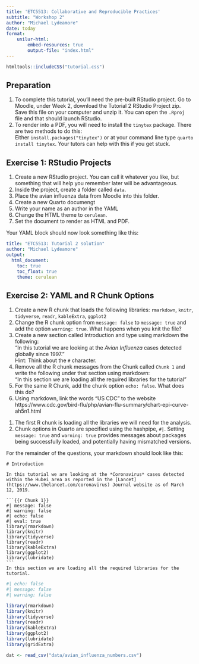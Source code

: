 ```yaml
---
title: 'ETC5513: Collaborative and Reproducible Practices'
subtitle: "Workshop 2"
author: "Michael Lydeamore"
date: today
format:
    unilur-html: 
        embed-resources: true
        output-file: "index.html"
---
```


```r
htmltools::includeCSS("tutorial.css")
```

::: {.callout-note collapse="true"}
## Preparation

1.  To complete this tutorial, you'll need the pre-built RStudio project. Go to Moodle, under Week 2, download the Tutorial 2 RStudio Project zip.\
    Save this file on your computer and unzip it. You can open the `.Rproj` file and that should launch RStudio.
2.  To render into a PDF, you will need to install the `tinytex` package. There are two methods to do this:\
    Either `install.packages("tinytex")` or at your command line type `quarto install tinytex`. Your tutors can help with this if you get stuck.
:::

## Exercise 1: RStudio Projects

1. Create a new RStudio project. You can call it whatever you like, but something that will help you remember later will be advantageous.
2. Inside the project, create a folder called `data`. 
3. Place the avian influenza data from Moodle into this folder.
4. Create a new Quarto documengt
5. Write your name as an author in the YAML
6. Change the HTML theme to `cerulean`.
7. Set the document to render as HTML and PDF.


::: unilur-solution
Your YAML block should now look something like this:

``` yaml
title: "ETC5513: Tutorial 2 solution"
author: "Michael Lydeamore"
output:
  html_document:
    toc: true
    toc_float: true
    theme: cerulean
```
:::

## Exercise 2: YAML and R Chunk Options

1. Create a new R chunk that loads the following libraries: `rmarkdown`, `knitr`, `tidyverse`, `readr`, `kableExtra`, `ggplot2`
2.  Change the R chunk option from `message: false` to `message: true` and add the option `warning: true`. What happens when you knit the file?
3.  Create a new section called Introduction and type using markdown the following:\
    "In this tutorial we are looking at the *Avian Influenza* cases detected globally since 1997."\
    Hint: Think about the `#` character.
4.  Remove all the R chunk messages from the Chunk called `Chunk 1` and write the following under that section using markdown:\
    "In this section we are loading all the required libraries for the tutorial"
5.  For the same R Chunk, add the chunk option `echo: false`. What does this do?
6.  Using markdown, link the words "US CDC" to the website https://www.cdc.gov/bird-flu/php/avian-flu-summary/chart-epi-curve-ah5n1.html

::: unilur-solution
1.  The first R chunk is loading all the libraries we will need for the analysis.
2.  Chunk options in Quarto are specified using the hashpipe, `#|`. Setting `message: true` and `warning: true` provides messages about packages being successfully loaded, and potentially having mismatched versions.

For the remainder of the questions, your markdown should look like this:

```` verbatim
# Introduction

In this tutorial we are looking at the *Coronavirus* cases detected within the Hubei area as reported in the [Lancet](https://www.thelancet.com/coronavirus) Journal website as of March 12, 2019.

```{{r Chunk 1}}
#| message: false
#| warning: false
#| echo: false
#| eval: true
library(rmarkdown)
library(knitr)
library(tidyverse)
library(readr)
library(kableExtra)
library(ggplot2)
library(lubridate)
```
In this section we are loading all the required libraries for the tutorial.
````
:::

```r
#| echo: false
#| message: false
#| warning: false

library(rmarkdown)
library(knitr)
library(tidyverse)
library(readr)
library(kableExtra)
library(ggplot2)
library(lubridate)
library(gridExtra)

dat <- read_csv("data/avian_influenza_numbers.csv")
```